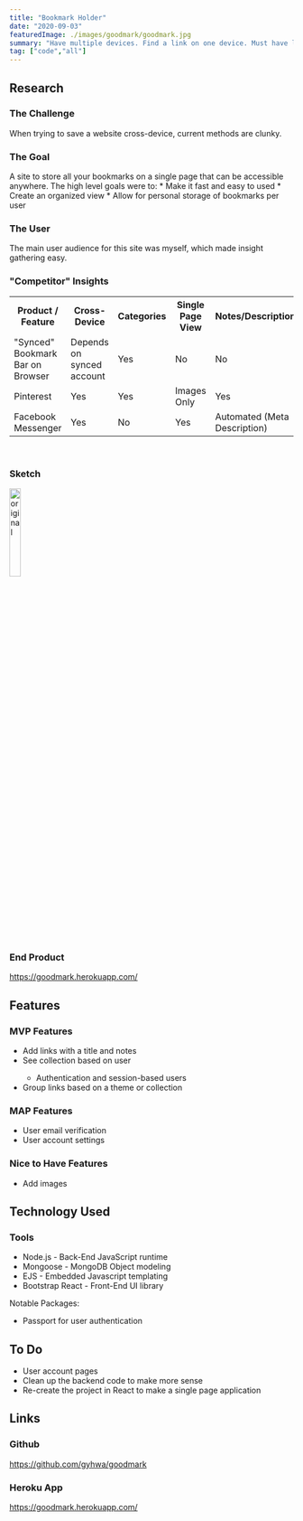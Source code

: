 ```yaml
---
title: "Bookmark Holder"
date: "2020-09-03"
featuredImage: ./images/goodmark/goodmark.jpg
summary: "Have multiple devices. Find a link on one device. Must have link everywhere."
tag: ["code","all"]
---
```


<Container fluid>
  <div className="pad">
    <Row>
      <Col>
      <h2>Research</h2>
      <h3>The Challenge</h3>
      When trying to save a website cross-device, current methods are clunky.
      <h3>The Goal</h3>
      A site to store all your bookmarks on a single page that can be accessible anywhere.
      The high level goals were to:
        * Make it fast and easy to used
        * Create an organized view
        * Allow for personal storage of bookmarks per user
      <h3>The User</h3>
      The main user audience for this site was myself, which made insight gathering easy.
      <h3>"Competitor" Insights</h3>
      <div className="markdown">
        <table>
          <tr>
            <th>Product / Feature</th>
            <th>Cross-Device</th>
            <th>Categories</th>
            <th>Single Page View</th>
            <th>Notes/Description</th>
          </tr>
            <tr>
              <td>"Synced" Bookmark Bar on Browser</td>
              <td>Depends on synced account</td>
              <td>Yes</td>
              <td>No</td>
              <td>No</td>
            </tr>
            <tr>
              <td>Pinterest</td>
              <td>Yes</td>
              <td>Yes</td>
              <td>Images Only</td>
              <td>Yes</td>
            </tr>
            <tr>
              <td>Facebook Messenger</td>
              <td>Yes</td>
              <td>No</td>
              <td>Yes</td>
              <td>Automated (Meta Description)</td>
            </tr>
        </table>
      </div>
      <br />
      <h3>Sketch</h3>
      <img width="20%" src={'../../images/goodmark/goodmarksketch.png'} alt="original" />
      <br />
      <br />
      <h3>End Product</h3>
      <a href="https://goodmark.herokuapp.com/">https://goodmark.herokuapp.com/</a>
     </Col>
    </Row>
  </div>
</Container>

<Container fluid  className="light-grey">
  <div className="pad">
    <Row>
      <Col className="mt-4">
      <h2>Features</h2>
      <h3>MVP Features</h3>
      <ul>
      <li>Add links with a title and notes</li>
      <li>See collection based on user</li>
        <ul>
        <li>Authentication and session-based users</li>
        </ul>
      <li>Group links based on a theme or collection</li>
      </ul>
      <h3>MAP Features</h3>
      <ul>
      <li>User email verification</li>
      <li>User account settings</li>
      </ul>
      <h3>Nice to Have Features</h3>
      <ul>
      <li>Add images</li>
      </ul>
     </Col>
    </Row>
  </div>
</Container>

<Container fluid>
  <div className="pad">
    <Row>
      <Col className="mt-4">
      <h2>Technology Used</h2>
      <h3>Tools</h3>
      <ul>
        <li><Link to="https://nodejs.org/en/">Node.js</Link> - Back-End JavaScript runtime</li>
        <li><Link to="https://mongoosejs.com/">Mongoose</Link> - MongoDB Object modeling</li>
        <li><Link to="https://ejs.co/">EJS</Link> - Embedded Javascript templating</li>
        <li><Link to="https://react-bootstrap.github.io/">Bootstrap React</Link> - Front-End UI library</li>
      </ul>
      <p>Notable Packages:</p>
      <ul>
        <li>Passport for user authentication</li>
      </ul>
     </Col>
    </Row>
  </div>
</Container>

<Container fluid className="light-grey">
  <div className="pad">
    <Row>
      <Col className="mt-4">
      <h2>To Do</h2>
      <ul>
        <li>User account pages</li>
        <li>Clean up the backend code to make more sense</li>
        <li>Re-create the project in React to make a single page application</li>
      </ul>
     </Col>
    </Row>
  </div>
</Container>

<Container fluid>
  <div className="pad">
    <Row>
      <Col className="mt-4">
      <h2>Links</h2>
      <h3>Github</h3>
      <a href="https://github.com/gyhwa/goodmark">https://github.com/gyhwa/goodmark </a>
      <h3>Heroku App</h3>
      <a href="https://goodmark.herokuapp.com/">https://goodmark.herokuapp.com/</a>
     </Col>
    </Row>
  </div>
</Container>
